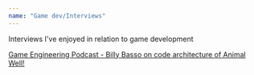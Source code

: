 ```yaml
---
name: "Game dev/Interviews"
---
```


Interviews I've enjoyed in relation to game development

<div class="w-full h-4"></div>

[Game Engineering Podcast - Billy Basso on code architecture of Animal Well!](https://www.youtube.com/watch?v=YngwUu4bXR4)

